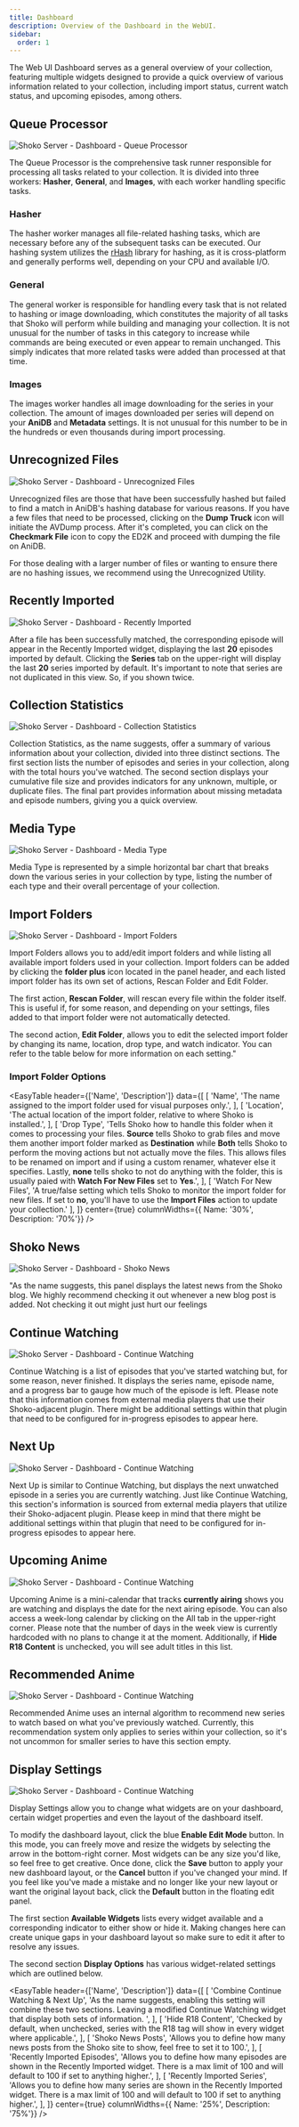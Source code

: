 ```yaml
---
title: Dashboard
description: Overview of the Dashboard in the WebUI.
sidebar:
  order: 1
---
```



The Web UI Dashboard serves as a general overview of your collection, featuring multiple widgets designed to provide a
quick overview of various information related to your collection, including import status, current watch status,
and upcoming episodes, among others.

## Queue Processor

![Shoko Server - Dashboard - Queue Processor](../../../assets/img/shoko-server/shoko-server-dashboard-queue.jpg)

The Queue Processor is the comprehensive task runner responsible for processing all tasks related to your collection.
It is divided into three workers: **Hasher**, **General**, and **Images**, with each worker handling specific tasks.

### Hasher

The hasher worker manages all file-related hashing tasks, which are necessary before any of the subsequent tasks can
be executed. Our hashing system utilizes the [rHash](https://github.com/rhash/RHash) library for hashing, as it is cross-platform and generally performs
well, depending on your CPU and available I/O.

### General

The general worker is responsible for handling every task that is not related to hashing or image downloading, which
constitutes the majority of all tasks that Shoko will perform while building and managing your collection. It is not
unusual for the number of tasks in this category to increase while commands are being executed or even appear to
remain unchanged. This simply indicates that more related tasks were added than processed at that time.

### Images

The images worker handles all image downloading for the series in your collection. The amount of images downloaded per
series will depend on your **AniDB** and **Metadata** settings. It is not unusual for this number to be in the hundreds
or even thousands during import processing.

## Unrecognized Files

![Shoko Server - Dashboard - Unrecognized Files](../../../assets/img/shoko-server/shoko-server-dashboard-unrecognized.jpg)

Unrecognized files are those that have been successfully hashed but failed to find a match in AniDB's hashing database
for various reasons. If you have a few files that need to be processed, clicking on the **Dump Truck** icon will initiate
the AVDump process. After it's completed, you can click on the **Checkmark File** icon to copy the ED2K and proceed with
dumping the file on AniDB.

For those dealing with a larger number of files or wanting to ensure there are no hashing issues, we recommend using
the Unrecognized Utility.

## Recently Imported

![Shoko Server - Dashboard - Recently Imported](../../../assets/img/shoko-server/shoko-server-dashboard-imported.jpg)

After a file has been successfully matched, the corresponding episode will appear in the Recently Imported widget,
displaying the last **20** episodes imported by default. Clicking the **Series** tab on the upper-right will display the
last **20** series imported by default. It's important to note that series are not duplicated in this view. So, if you
shown twice.

## Collection Statistics

![Shoko Server - Dashboard - Collection Statistics](../../../assets/img/shoko-server/shoko-server-dashboard-stats.jpg)

Collection Statistics, as the name suggests, offer a summary of various information about your collection, divided
into three distinct sections. The first section lists the number of episodes and series in your collection, along
with the total hours you've watched. The second section displays your cumulative file size and provides indicators
for any unknown, multiple, or duplicate files. The final part provides information about missing metadata and
episode numbers, giving you a quick overview.

## Media Type

![Shoko Server - Dashboard - Media Type](../../../assets/img/shoko-server/shoko-server-dashboard-type.jpg)

Media Type is represented by a simple horizontal bar chart that breaks down the various series in your collection
by type, listing the number of each type and their overall percentage of your collection.

## Import Folders

![Shoko Server - Dashboard - Import Folders](../../../assets/img/shoko-server/shoko-server-dashboard-import.jpg)

Import Folders allows you to add/edit import folders and while listing all available import folders used in your
collection. Import folders can be added by clicking the **folder plus** icon located in the panel header, and each
listed import folder has its own set of actions, Rescan Folder and Edit Folder.

The first action, **Rescan Folder**, will rescan every file within the folder itself. This is useful if, for some reason,
and depending on your settings, files added to that import folder were not automatically detected.

The second action, **Edit Folder**, allows you to edit the selected import folder by changing its name, location,
drop type, and watch indicator. You can refer to the table below for more information on each setting."

### Import Folder Options

<EasyTable
  header={['Name', 'Description']}
  data={[
    [
      'Name',
      'The name assigned to the import folder used for visual purposes only.',
    ],
    [
      'Location',
      'The actual location of the import folder, relative to where Shoko is installed.',
    ],
    [
      'Drop Type',
      'Tells Shoko how to handle this folder when it comes to processing your files. **Source** tells Shoko to grab files and move them another import folder marked as **Destination** while **Both** tells Shoko to perform the moving actions but not actually move the files. This allows files to be renamed on import and if using a custom renamer, whatever else it specifies. Lastly, **none** tells shoko to not do anything with the folder, this is usually paied with **Watch For New Files** set to **Yes**.',
    ],
    [
      'Watch For New Files',
      'A true/false setting which tells Shoko to monitor the import folder for new files. If set to **no**, you\'ll have to use the **Import Files** action to update your collection.'
    ],
  ]}
  center={true}
  columnWidths={{ Name: '30%', Description: '70%'}}
/>

## Shoko News

![Shoko Server - Dashboard - Shoko News](../../../assets/img/shoko-server/shoko-server-dashboard-news.jpg)

"As the name suggests, this panel displays the latest news from the Shoko blog. We highly recommend checking it
out whenever a new blog post is added. Not checking it out might just hurt our feelings

## Continue Watching

![Shoko Server - Dashboard - Continue Watching](../../../assets/img/shoko-server/shoko-server-dashboard-continue.jpg)

Continue Watching is a list of episodes that you've started watching but, for some reason, never finished. It
displays the series name, episode name, and a progress bar to gauge how much of the episode is left. Please note
that this information comes from external media players that use their Shoko-adjacent plugin. There might be
additional settings within that plugin that need to be configured for in-progress episodes to appear here.

## Next Up

![Shoko Server - Dashboard - Continue Watching](../../../assets/img/shoko-server/shoko-server-dashboard-next.jpg)

Next Up is similar to Continue Watching, but displays the next unwatched episode in a series you are currently
watching. Just like Continue Watching, this section's information is sourced from external media players that
utilize their Shoko-adjacent plugin. Please keep in mind that there might be additional settings within that
plugin that need to be configured for in-progress episodes to appear here.

## Upcoming Anime

![Shoko Server - Dashboard - Continue Watching](../../../assets/img/shoko-server/shoko-server-dashboard-upcoming.jpg)

Upcoming Anime is a mini-calendar that tracks **currently airing** shows you are watching and displays the date for
the next airing episode. You can also access a week-long calendar by clicking on the All tab in the upper-right
corner. Please note that the number of days in the week view is currently hardcoded with no plans to change it at
the moment. Additionally, if **Hide R18 Content** is unchecked, you will see adult titles in this list.

## Recommended Anime

![Shoko Server - Dashboard - Continue Watching](../../../assets/img/shoko-server/shoko-server-dashboard-recommended.jpg)

Recommended Anime uses an internal algorithm to recommend new series to watch based on what you've previously
watched. Currently, this recommendation system only applies to series within your collection, so it's not
uncommon for smaller series to have this section empty.

## Display Settings

![Shoko Server - Dashboard - Continue Watching](../../../assets/img/shoko-server/shoko-server-dashboard-display.jpg)

Display Settings allow you to change what widgets are on your dashboard, certain widget properties and even the
layout of the dashboard itself.

To modify the dashboard layout, click the blue **Enable Edit Mode**  button. In this mode, you can freely move and
resize the widgets by selecting the arrow in the bottom-right corner. Most widgets can be any size you'd like,
so feel free to get creative. Once done, click the **Save** button to apply your new dashboard layout, or the
**Cancel** button if you've changed your mind. If you feel like you've made a mistake and no longer like your new
layout or want the original layout back, click the **Default** button in the floating edit panel.

The first section **Available Widgets** lists every widget available and a corresponding indicator to either show or
hide it. Making changes here can create unique gaps in your dashboard layout so make sure to edit it after to resolve
any issues.

The second section **Display Options** has various widget-related settings which are outlined below.

<EasyTable
  header={['Name', 'Description']}
  data={[
    [
      'Combine Continue Watching & Next Up',
      'As the name suggests, enabling this setting will combine these two sections. Leaving a modified Continue Watching widget that display both sets of information. ',
    ],
    [
      'Hide R18 Content',
      'Checked by default, when unchecked, series with the R18 tag will show in every widget where applicable.',
    ],
    [
      'Shoko News Posts',
      'Allows you to define how many news posts from the Shoko site to show, feel free to set it to 100.',
    ],
    [
      'Recently Imported Episodes',
      'Allows you to define how many episodes are shown in the Recently Imported widget. There is a max limit of 100 and will default to 100 if set to anything higher.',
    ],
    [
      'Recently Imported Series',
      'Allows you to define how many series are shown in the Recently Imported widget. There is a max limit of 100 and will default to 100 if set to anything higher.',
    ],
  ]}
  center={true}
  columnWidths={{ Name: '25%', Description: '75%'}}
/>
